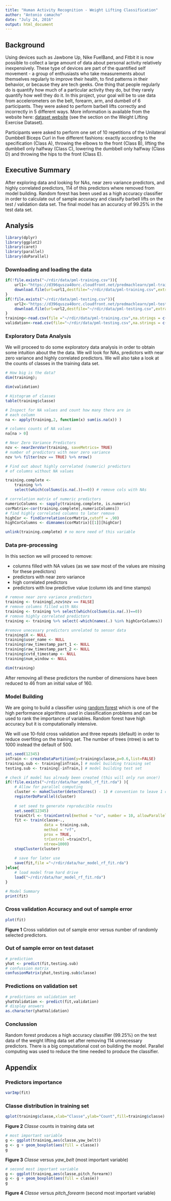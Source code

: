 ```yaml
---
title: "Human Activity Recognition - Weight Lifting Classification"
author: "Antonio camacho"
date: "July 24, 2016"
output: html_document
---
```


## Background

Using devices such as Jawbone Up, Nike FuelBand, and Fitbit it is now possible 
to collect a large amount of data about personal activity relatively 
inexpensively. These type of devices are part of the quantified self movement 
- a group of enthusiasts who take measurements about themselves regularly to 
improve their health, to find patterns in their behavior, or because they are 
tech geeks. One thing that people regularly do is quantify how much of a 
particular activity they do, but they rarely quantify how well they do it. 
In this project, your goal will be to use data from accelerometers on the belt, 
forearm, arm, and dumbell of 6 participants. They were asked to perform barbell 
lifts correctly and incorrectly in 5 different ways. More information is 
available from the website here: [dataset website](http://groupware.les.inf.puc-rio.br/har) 
(see the section on the Weight Lifting Exercise Dataset).
  
Participants were asked to perform one set of 10 repetitions of the Unilateral 
Dumbbell Biceps Curl in five different fashions: exactly according to the 
specification (Class A), throwing the elbows to the front (Class B), lifting 
the dumbbell only halfway (Class C), lowering the dumbbell only halfway
(Class D) and throwing the hips to the front (Class E).

## Executive Summary  

After exploring data and looking for NAs, near zero variance predictors,
and highly correlated predictors, 114 of this predictors where removed from
model building. Random forest has been used as a high accuracy classifier in
order to calculate out of sample accuracy and classify barbell lifts on the
test / validation data set. The final model has an accuracy of 99.25% in the
test data set.

## Analysis

```r
library(dplyr)
library(ggplot2)
library(caret)
library(parallel)
library(doParallel)
```

### Downloading and loading the data  

```r
if(!file.exists("~/rdir/data/pml-training.csv")){
    url1<-"https://d396qusza40orc.cloudfront.net/predmachlearn/pml-training.csv"
    download.file(url=url1,destfile="~/rdir/data/pml-training.csv",extra = c("curl"))
}
if(!file.exists("~/rdir/data/pml-testing.csv")){
    url2<-"https://d396qusza40orc.cloudfront.net/predmachlearn/pml-testing.csv"
    download.file(url=url2,destfile="~/rdir/data/pml-testing.csv",extra = c("curl"))
}
training<-read.csv(file ="~/rdir/data/pml-training.csv",na.strings = c("NA","#DIV/0!"))
validation<-read.csv(file="~/rdir/data/pml-testing.csv",na.strings = c("NA","#DIV/0!"))
```


### Exploratory Data Analysis

We will proceed to do some exploratory data analysis in order to obtain
some intuition about the the data. We will look for NAs, predictors with
near zero variance and highly correlated predictors. We will also take a look
at the counts of classes in the training data set.

```r
# How big is the data?
dim(training); 

dim(validation)

# Histogram of classes
table(training$classe)

# Inspect for NA values and count how many there are in
# each column
na <- apply(training,2, function(x) sum(is.na(x)) )

# columns counts of NA values
na[na > 0]

# Near Zero Variance Predictors
nzv <- nearZeroVar(training, saveMetrics= TRUE)
# number of predictors with near zero variance
nzv %>% filter(nzv == TRUE) %>% nrow()

# Find out about highly correlated (numeric) predictors
# of columns without NA values

training.complete <- 
    training %>% 
    select(which(colSums(is.na(.))==0)) # remove cols with NAs

# correlation matrix of numeric predictors
numericColumns <- sapply(training.complete, is.numeric)
corMatrix<-cor(training.complete[,numericColumns])
# find highly correlated columns to later remove
highCor <- findCorrelation(corMatrix,cutoff = .90)
highCorColumns <- dimnames(corMatrix)[[1]][highCor]

unlink(training.complete) # no more need of this variable
```
  
### Data pre-processing  
  
In this section we will proceed to remove:  

- columns filled with NA values (as we saw most of the values are missing for 
these predictors)
- predictors with near zero variance
- high correlated predictors
- predictors with low predictive value (column ids and time stamps)


```r
# remove near zero variance predictors
training <- training[,nzv$nzv == FALSE]
# remove columns filled with NAs
training <- training %>% select(which(colSums(is.na(.))==0))
# romove highly correlated predictors
training <- training %>% select(-which(names(.) %in% highCorColumns))

#remove unecesary predictors unrelated to sensor data
training$X <- NULL                      
training$user_name <- NULL                     
training$raw_timestamp_part_1 <- NULL   
training$raw_timestamp_part_2 <- NULL  
training$cvtd_timestamp <- NULL         
training$num_window <- NULL             

dim(training)
```
  
After removing all these predictors the number of dimensions have been reduced 
to 46 from an initial value of 160.
  
### Model Building

We are going to build a classifier using 
[random forest](https://en.wikipedia.org/wiki/Random_forest) which is one of
the high performance algorithms used in classification problems and can be 
used to rank the importance of variables. Random forest have high accuracy but
it is computationally intensive. 
  
We will use 10-fold cross validation and three 
repeats (default) in order to reduce overfiting on the training set. The number 
of trees (ntree) is set to 1000 instead the default of 500.

```r
set.seed(12345)
inTrain <- createDataPartition(y=training$classe,p=0.6,list=FALSE)
training.sub <- training[inTrain,] # model building training set 
testing.sub <- training[-inTrain,] # model building test set

# check if model has already been created (this will only run once!)
if(!file.exists("~/rdir/data/har_model_rf_fit.rda") ){
    # Allow for parallel computing
    cluster <- makeCluster(detectCores() - 1) # convention to leave 1 core for OS
    registerDoParallel(cluster)
    
    # set seed to generate reproducible results
    set.seed(12345)
    trainCtrl <- trainControl(method = "cv", number = 10, allowParallel = TRUE)
    fit <- train(classe~.,
                 data = training.sub, 
                 method = "rf",
                 prox = TRUE, 
                 trControl =trainCtrl,
                 ntree=1000)
    stopCluster(cluster)
    
    # save for later use
    save(fit,file ="~/rdir/data/har_model_rf_fit.rda")
}else{
    # load model from hard drive
    load("~/rdir/data/har_model_rf_fit.rda")
}

# Model Summary
print(fit)
```

### Cross validation Accuracy and out of sample error

```r
plot(fit)
```
  
**Figure 1** Cross validation out of sample error versus number of randomly
selected predictors.  

### Out of sample error on test dataset

```r
# prediction
yhat <- predict(fit,testing.sub)
# confussion matrix
confusionMatrix(yhat,testing.sub$classe)
```

### Predictions on validation set

```r

# predictions on validation set
yhatValidation <- predict(fit,validation)
# display answers
as.character(yhatValidation)
```
  
### Conclussion

Random forest produces a high accuracy classifier (99.25%) on the test data of 
the weight lifting data set after removing 114 unnecessary predictors. There is a 
big computational cost on building the model. Parallel computing was used to 
reduce the time needed to produce the classifier.

## Appendix

### Predictors importance

```r
varImp(fit)
```

### Classe distribution in training set
```r
qplot(training$classe,xlab="Classe",ylab="Count",fill=training$classe)
```
  
**Figure 2** *Classe* counts in training data set
  
```r
# most important variable
g <- ggplot(training,aes(classe,yaw_belt))
g <- g + geom_boxplot(aes(fill = classe))
g
```
  
**Figure 3** *Classe* versus *yaw_belt* (most important variable)

```r
# second most important variable
g <- ggplot(training,aes(classe,pitch_forearm))
g <- g + geom_boxplot(aes(fill = classe))
g
```
  
**Figure 4** *Classe* versus *pitch_forearm* (second most important variable)
